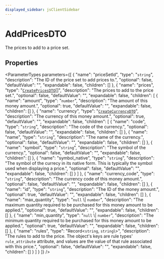 ```yaml
---
displayed_sidebar: jsClientSidebar
---
```



# AddPricesDTO

The prices to add to a price set.

## Properties

<ParameterTypes parameters={[
  {
    "name": "priceSetId",
    "type": "`string`",
    "description": "The ID of the price set to add prices to.",
    "optional": false,
    "defaultValue": "",
    "expandable": false,
    "children": []
  },
  {
    "name": "prices",
    "type": "[`CreatePricesDTO`](internal.internal-1.PricingTypes.CreatePricesDTO.mdx)[]",
    "description": "The prices to add to the price set.",
    "optional": false,
    "defaultValue": "",
    "expandable": false,
    "children": [
      {
        "name": "amount",
        "type": "`number`",
        "description": "The amount of this money amount.",
        "optional": true,
        "defaultValue": "",
        "expandable": false,
        "children": []
      },
      {
        "name": "currency",
        "type": "[`CreateCurrencyDTO`](internal.internal-1.PricingTypes.CreateCurrencyDTO.mdx)",
        "description": "The currency of this money amount.",
        "optional": true,
        "defaultValue": "",
        "expandable": false,
        "children": [
          {
            "name": "code",
            "type": "`string`",
            "description": "The code of the currency.",
            "optional": false,
            "defaultValue": "",
            "expandable": false,
            "children": []
          },
          {
            "name": "name",
            "type": "`string`",
            "description": "The name of the currency.",
            "optional": false,
            "defaultValue": "",
            "expandable": false,
            "children": []
          },
          {
            "name": "symbol",
            "type": "`string`",
            "description": "The symbol of the currency.",
            "optional": false,
            "defaultValue": "",
            "expandable": false,
            "children": []
          },
          {
            "name": "symbol_native",
            "type": "`string`",
            "description": "The symbol of the currecy in its native form. This is typically the symbol used when displaying a price.",
            "optional": false,
            "defaultValue": "",
            "expandable": false,
            "children": []
          }
        ]
      },
      {
        "name": "currency_code",
        "type": "`string`",
        "description": "The currency code of this money amount.",
        "optional": false,
        "defaultValue": "",
        "expandable": false,
        "children": []
      },
      {
        "name": "id",
        "type": "`string`",
        "description": "The ID of the money amount.",
        "optional": true,
        "defaultValue": "",
        "expandable": false,
        "children": []
      },
      {
        "name": "max_quantity",
        "type": "``null`` \\| `number`",
        "description": "The maximum quantity required to be purchased for this money amount to be applied.",
        "optional": true,
        "defaultValue": "",
        "expandable": false,
        "children": []
      },
      {
        "name": "min_quantity",
        "type": "``null`` \\| `number`",
        "description": "The minimum quantity required to be purchased for this money amount to be applied.",
        "optional": true,
        "defaultValue": "",
        "expandable": false,
        "children": []
      },
      {
        "name": "rules",
        "type": "Record<`string`, `string`\\>",
        "description": "The rules to add to the price. The object's keys are rule types' `rule_attribute` attribute, and values are the value of that rule associated with this price.",
        "optional": false,
        "defaultValue": "",
        "expandable": false,
        "children": []
      }
    ]
  }
]} />
